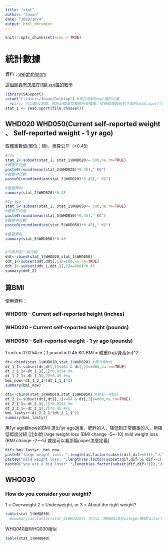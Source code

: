 ```yaml
---
title: "stat"
author: "Jouan"
date: "2019/10/4"
output: html_document
---
```


```r
knitr::opts_chunk$set(echo = TRUE)
```
# 統計數據
資料：[weighthistory](https://wwwn.cdc.gov/nchs/nhanes/search/datapage.aspx?Component=Questionnaire&CycleBeginYear=2015)

[這個網頁有怎麼在R開.xpt檔的教學](https://www.phusewiki.org/wiki/index.php?title=Open_XPT_File_with_R)
```r
library(SASxport)
setwd("C:/Users/Jouan/Desktop") #設在存統計xpt檔的位置
  #dir() 可以輸入這個，會跑出檔案位置的所有檔案，從裡面複製貼到下面的read.xport()，好處就是不用每次knit都要重選檔案
stat_1 <- read.xport(file.choose())
```

## WHD020 WHD050(Current self-reported weight 、 Self-reported weight - 1 yr ago)
取體重數值(單位：磅)，換算公斤（*0.45)
```r
#now
stat_2<-subset(stat_1, stat_1$WHD020<= 600,na.rm=TRUE)
#體重平均值
paste0(round(mean(stat_2$WHD020)*0.45)," KG") 
#體重中位數
paste0(round(median(stat_2$WHD020)*0.45)," KG") 

#整體資料
summary(stat_2$WHD020)*0.45 

#1y ago
stat_5<-subset(stat_1, stat_1$WHD050<= 600,na.rm=TRUE)
#體重平均值
paste0(round(mean(stat_5$WHD050)*0.45)," KG") 
#體重中位數
paste0(round(median(stat_5$WHD050)*0.45)," KG") 

#整體資料
summary(stat_5$WHD050)*0.45 


#今年和前一年比較
ddt<-cbind(stat_1$WHD020,stat_1$WHD050)
ddt_1<-subset(ddt,ddt[,1]<=600,na.rm=TRUE)
ddt_2<-subset(ddt_1,ddt_1[,2]<=600)*0.45
summary(ddt_2)

```

## 算BMI

使用資料：

### WHD010 - Current self-reported height (inches)

### WHD020 - Current self-reported weight (pounds)

### WHD050 - Self-reported weight - 1 yr ago (pounds)

1 inch = 0.0254 m；1 pound = 0.45 KG
BMI = 體重(kg)/身高(m)^2
```r
dt<-cbind(stat_1$WHD010,stat_1$WHD020) #算今年bmi
dt_1_1<-subset(dt,dt[,1]<=84 & dt[,2]<=600,na.rm=TRUE)
dt_1_1_1<-dt_1_1[,1]*0.0254 #m
dt_1_2_1<-dt_1_1[,2]*0.45 #kg
bmi_now<-dt_1_2_1/(dt_1_1_1^2)
summary(bmi_now)

dt1<-cbind(stat_1$WHD010,stat_1$WHD050) #算前一年bmi
dt_2_1<-subset(dt1,dt1[,1]<=84 & dt[,2]<=600,na.rm=TRUE)
dt_2_1_1<-dt_2_1[,1]*0.0254 #m
dt_2_2_1<-dt_2_1[,2]*0.45 #kg
bmi_lastyr<-dt_2_2_1/(dt_2_1_1^2)
summary(bmi_lastyr)

```

用1yr ago跟now的BMI 選出1yr ago過重、肥胖的人、降低到正常體重的人，用降低幅度分組 [比如說 
large weight loss (BMI change -5~-10)
mild weight loss (BMI change -2~-5) 或是可以看那篇paper怎麼定義]
```r
dif<-bmi_lastyr- bmi_now
paste0("large weight loss: ",length(as.factor(subset(dif,dif>=5))),"人")
paste0("mild weight loss: ",length(as.factor(subset(dif,dif<5& dif>=2))),"人")
paste0("you are a big loser: ",length(as.factor(subset(dif,dif<2))),"人")

```


## WHQ030
### How do you consider your weight?
1 = Overweight
2 = Underweight, or
3 = About the right weight?
```r
table(stat_1$WHQ030)
  #summary(as.factor(stat_3$WHQ030)) 也可以；將WHQ030從integer轉成factor(因為sum會把值加起來)
```

WHQ040跟WHQ030相似
```r
table(stat_1$WHQ040)
```


